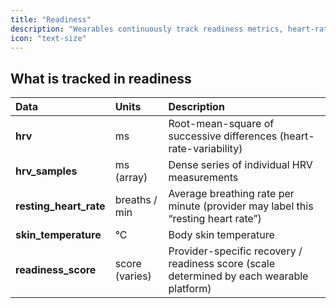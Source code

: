 ```yaml
---
title: "Readiness"
description: "Wearables continuously track readiness metrics, heart-rate variability (HRV), resting heart rate, skin temperature, and more, to give you a clear picture of how prepared your body is."
icon: "text-size"
---
```


## What is tracked in readiness

| **Data**               | **Units**      | **Description**                                                                           |
| :--------------------- | :------------- | :---------------------------------------------------------------------------------------- |
| **hrv**                | ms             | Root-mean-square of successive differences (heart-rate-variability)                       |
| **hrv_samples**        | ms (array)     | Dense series of individual HRV measurements                                               |
| **resting_heart_rate** | breaths / min  | Average breathing rate per minute (provider may label this “resting heart rate”)          |
| **skin_temperature**   | °C             | Body skin temperature                                                                     |
| **readiness_score**    | score (varies) | Provider-specific recovery / readiness score (scale determined by each wearable platform) |